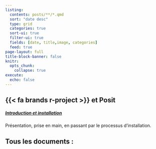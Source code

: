 ```yaml
---
listing:
  contents: posts/**/*.qmd
  sort: "date desc"
  type: grid
  categories: true
  sort-ui: true
  filter-ui: true
  fields: [date, title,image, categories]
  feed: true
page-layout: full
title-block-banner: false
knitr:
  opts_chunk: 
    collapse: true
execute: 
  echo: false
---
```


:::: {.grid}

::: {.g-col-12 .g-col-md-6}
# {{< fa brands r-project >}} et Posit

##### [Introduction et installation](test2.html)
Présentation, prise en main, en passant par le processus d'installation.
:::


:::: 



## Tous les documents :
